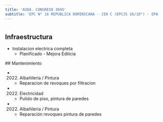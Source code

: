 ```yaml
---
title: 'AVDA. CONGRESO 3045'
subtitle: 'EPC N° 16 REPUBLICA DOMINICANA - JIN C (EPCJS 16/10°) - EPA N° 16 REPUBLICA DOMINICANA'
---
```


#
## Infraestructura

* Instalacion electrica completa 
    + Planificado - Mejora Edilicia 


 ## Mantenimiento

*  (2022) Albañileria / Pintura 
    + Reparacion de revoques por filtracion

*  (2022) Electricidad 
    + Pulido de piso, pintura de paredes

*  (2022) Albañileria / Pintura 
    + Reparación revoques pintura de paredes







